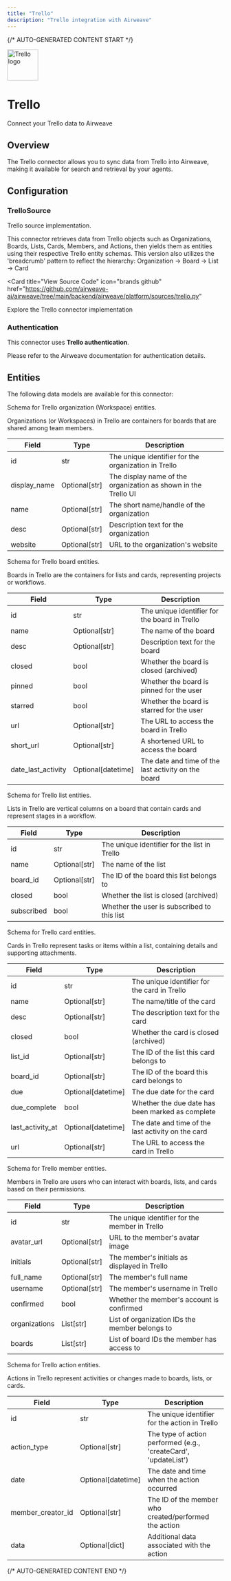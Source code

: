 ```yaml
---
title: "Trello"
description: "Trello integration with Airweave"
---
```


{/* AUTO-GENERATED CONTENT START */}



<div className="connector-header">
  <img src="icon.svg" alt="Trello logo" width="72" height="72" className="connector-icon" />
  <div className="connector-info">
    <h1>Trello</h1>
    <p>Connect your Trello data to Airweave</p>
  </div>
</div>

## Overview

The Trello connector allows you to sync data from Trello into Airweave, making it available for search and retrieval by your agents.

## Configuration


### TrelloSource

Trello source implementation.

This connector retrieves data from Trello objects such as Organizations,
Boards, Lists, Cards, Members, and Actions, then yields them as entities using
their respective Trello entity schemas. This version also utilizes the
'breadcrumb' pattern to reflect the hierarchy:
  Organization → Board → List → Card


<Card
  title="View Source Code"
  icon="brands github"
  href="https://github.com/airweave-ai/airweave/tree/main/backend/airweave/platform/sources/trello.py"
>
  Explore the Trello connector implementation
</Card>

### Authentication

This connector uses **Trello authentication**.

Please refer to the Airweave documentation for authentication details.


## Entities

The following data models are available for this connector:

<Accordion title="TrelloOrganizationEntity">

Schema for Trello organization (Workspace) entities.

Organizations (or Workspaces) in Trello are containers for boards that are shared
among team members.

| Field | Type | Description |
|-------|------|-------------|
| id | str | The unique identifier for the organization in Trello |
| display_name | Optional[str] | The display name of the organization as shown in the Trello UI |
| name | Optional[str] | The short name/handle of the organization |
| desc | Optional[str] | Description text for the organization |
| website | Optional[str] | URL to the organization's website |

</Accordion>
<Accordion title="TrelloBoardEntity">

Schema for Trello board entities.

Boards in Trello are the containers for lists and cards, representing projects or workflows.

| Field | Type | Description |
|-------|------|-------------|
| id | str | The unique identifier for the board in Trello |
| name | Optional[str] | The name of the board |
| desc | Optional[str] | Description text for the board |
| closed | bool | Whether the board is closed (archived) |
| pinned | bool | Whether the board is pinned for the user |
| starred | bool | Whether the board is starred for the user |
| url | Optional[str] | The URL to access the board in Trello |
| short_url | Optional[str] | A shortened URL to access the board |
| date_last_activity | Optional[datetime] | The date and time of the last activity on the board |

</Accordion>
<Accordion title="TrelloListEntity">

Schema for Trello list entities.

Lists in Trello are vertical columns on a board that contain cards and represent stages
in a workflow.

| Field | Type | Description |
|-------|------|-------------|
| id | str | The unique identifier for the list in Trello |
| name | Optional[str] | The name of the list |
| board_id | Optional[str] | The ID of the board this list belongs to |
| closed | bool | Whether the list is closed (archived) |
| subscribed | bool | Whether the user is subscribed to this list |

</Accordion>
<Accordion title="TrelloCardEntity">

Schema for Trello card entities.

Cards in Trello represent tasks or items within a list, containing details and
supporting attachments.

| Field | Type | Description |
|-------|------|-------------|
| id | str | The unique identifier for the card in Trello |
| name | Optional[str] | The name/title of the card |
| desc | Optional[str] | The description text for the card |
| closed | bool | Whether the card is closed (archived) |
| list_id | Optional[str] | The ID of the list this card belongs to |
| board_id | Optional[str] | The ID of the board this card belongs to |
| due | Optional[datetime] | The due date for the card |
| due_complete | bool | Whether the due date has been marked as complete |
| last_activity_at | Optional[datetime] | The date and time of the last activity on the card |
| url | Optional[str] | The URL to access the card in Trello |

</Accordion>
<Accordion title="TrelloMemberEntity">

Schema for Trello member entities.

Members in Trello are users who can interact with boards, lists, and cards based on
their permissions.

| Field | Type | Description |
|-------|------|-------------|
| id | str | The unique identifier for the member in Trello |
| avatar_url | Optional[str] | URL to the member's avatar image |
| initials | Optional[str] | The member's initials as displayed in Trello |
| full_name | Optional[str] | The member's full name |
| username | Optional[str] | The member's username in Trello |
| confirmed | bool | Whether the member's account is confirmed |
| organizations | List[str] | List of organization IDs the member belongs to |
| boards | List[str] | List of board IDs the member has access to |

</Accordion>
<Accordion title="TrelloActionEntity">

Schema for Trello action entities.

Actions in Trello represent activities or changes made to boards, lists, or cards.

| Field | Type | Description |
|-------|------|-------------|
| id | str | The unique identifier for the action in Trello |
| action_type | Optional[str] | The type of action performed (e.g., 'createCard', 'updateList') |
| date | Optional[datetime] | The date and time when the action occurred |
| member_creator_id | Optional[str] | The ID of the member who created/performed the action |
| data | Optional[dict] | Additional data associated with the action |

</Accordion>




{/* AUTO-GENERATED CONTENT END */}
